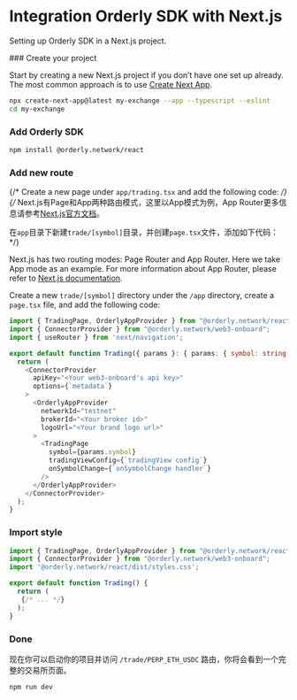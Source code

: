 
#  Integration Orderly SDK with Next.js

Setting up Orderly SDK in a Next.js project.


<Steps>
### Create your project

Start by creating a new Next.js project if you don’t have one set up already. The most common approach is to use [Create Next App](https://nextjs.org/docs/api-reference/create-next-app).
 
```bash copy
npx create-next-app@latest my-exchange --app --typescript --eslint
cd my-exchange
```
 
### Add Orderly SDK
 
```sh npm2yarn copy
npm install @orderly.network/react
```

### Add new route

{/* Create a new page under `app/trading.tsx` and add the following code: */}
{/* Next.js有Page和App两种路由模式，这里以App模式为例，App Router更多信息请参考[Next.js官方文档](https://nextjs.org/docs/app/building-your-application/routing/defining-routes)。

在`app`目录下新建`trade/[symbol]`目录，并创建`page.tsx`文件，添加如下代码： */}

Next.js has two routing modes: Page Router and App Router. Here we take App mode as an example. For more information about App Router, please refer to [Next.js documentation](https://nextjs.org/docs/app/building-your-application/routing/defining-routes).

Create a new `trade/[symbol]` directory under the `/app` directory, create a `page.tsx` file, and add the following code:

```typescript filename="page.tsx" copy
import { TradingPage, OrderlyAppProvider } from "@orderly.network/react";
import { ConnectorProvider } from "@orderly.network/web3-onboard";
import { useRouter } from 'next/navigation';

export default function Trading({ params }: { params: { symbol: string } }) {
  return (
    <ConnectorProvider
      apiKey="<Your web3-onboard's api key>"
      options={`metadata`}
    >
      <OrderlyAppProvider
        networkId="testnet"
        brokerId="<Your broker id>"
        logoUrl="<Your brand logo url>"
      >
        <TradingPage
          symbol={params.symbol}
          tradingViewConfig={`tradingView config`}
          onSymbolChange={`onSymbolChange handler`}
        />
      </OrderlyAppProvider>
    </ConnectorProvider>
  );
}
```

### Import style

```typescript {3} filename="page.tsx" copy
import { TradingPage, OrderlyAppProvider } from "@orderly.network/react";
import { ConnectorProvider } from "@orderly.network/web3-onboard";
import '@orderly.network/react/dist/styles.css';

export default function Trading() {
  return (
   {/* ... */}
  );
}
```

### Done

现在你可以启动你的项目并访问 `/trade/PERP_ETH_USDC` 路由，你将会看到一个完整的交易所页面。

```bash npm2yarn copy
npm run dev
```

</Steps>


